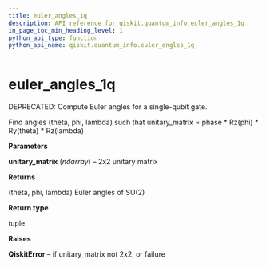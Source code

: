 ```yaml
---
title: euler_angles_1q
description: API reference for qiskit.quantum_info.euler_angles_1q
in_page_toc_min_heading_level: 1
python_api_type: function
python_api_name: qiskit.quantum_info.euler_angles_1q
---
```


# euler\_angles\_1q

<Function id="qiskit.quantum_info.euler_angles_1q" isDedicatedPage={true} github="https://github.com/qiskit/qiskit/tree/stable/0.14/qiskit/quantum_info/synthesis/two_qubit_decompose.py" signature="euler_angles_1q(unitary_matrix)">
  DEPRECATED: Compute Euler angles for a single-qubit gate.

  Find angles (theta, phi, lambda) such that unitary\_matrix = phase \* Rz(phi) \* Ry(theta) \* Rz(lambda)

  **Parameters**

  **unitary\_matrix** (*ndarray*) – 2x2 unitary matrix

  **Returns**

  (theta, phi, lambda) Euler angles of SU(2)

  **Return type**

  tuple

  **Raises**

  **QiskitError** – if unitary\_matrix not 2x2, or failure
</Function>


